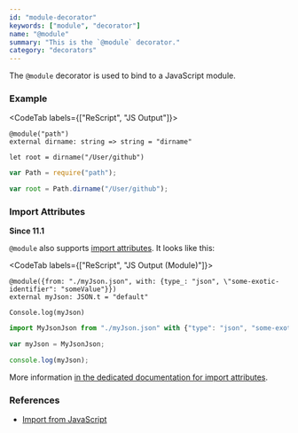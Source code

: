 ```yaml
---
id: "module-decorator"
keywords: ["module", "decorator"]
name: "@module"
summary: "This is the `@module` decorator."
category: "decorators"
---
```


The `@module` decorator is used to bind to a JavaScript module.

### Example

<CodeTab labels={["ReScript", "JS Output"]}>

```res
@module("path")
external dirname: string => string = "dirname"

let root = dirname("/User/github")
```

```js
var Path = require("path");

var root = Path.dirname("/User/github");
```

</CodeTab>

### Import Attributes

**Since 11.1**

`@module` also supports [import attributes](https://github.com/tc39/proposal-import-attributes). It looks like this:

<CodeTab labels={["ReScript", "JS Output (Module)"]}>
```rescript
@module({from: "./myJson.json", with: {type_: "json", \"some-exotic-identifier": "someValue"}})
external myJson: JSON.t = "default"

Console.log(myJson)
```

```javascript
import MyJsonJson from "./myJson.json" with {"type": "json", "some-exotic-identifier": "someValue"};

var myJson = MyJsonJson;

console.log(myJson);
```
</CodeTab>

More information [in the dedicated documentation for import attributes](/docs/manual/latest/import-from-export-to-js#use-import-attributes).

### References

* [Import from JavaScript](/docs/manual/latest/import-from-export-to-js#import-from-javascript)
